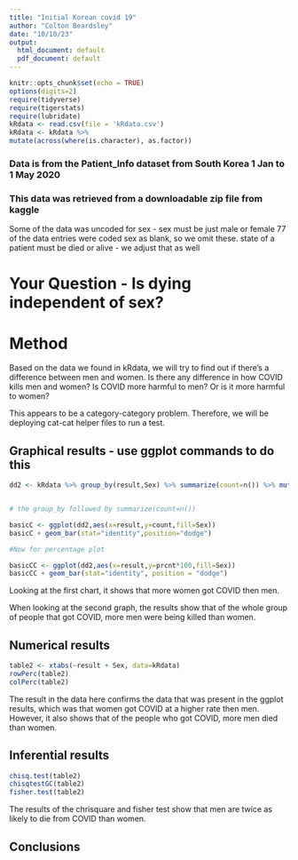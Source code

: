 ```yaml
---
title: "Initial Korean covid 19"
author: "Colton Beardsley"
date: "10/10/23"
output:
  html_document: default
  pdf_document: default
---
```


```r
knitr::opts_chunk$set(echo = TRUE)
options(digits=2)
require(tidyverse)
require(tigerstats)
require(lubridate)
kRdata <- read.csv(file = 'kRdata.csv')
kRdata <- kRdata %>%
mutate(across(where(is.character), as.factor))

```
### Data is from the Patient_Info dataset from South Korea 1 Jan to 1 May 2020
### This data was retrieved from a downloadable zip file from kaggle

Some of the data was uncoded for sex - sex must be just male or female
77 of the data entries were coded sex  as blank, so we omit these.
state of a patient must be died or alive - we adjust that as well   
  
# Your Question - Is dying independent of sex?


# Method

Based on the data we found in kRdata, we will try to find out if there's a difference between men and women. Is there any difference in how COVID kills men and women? Is COVID more harmful to men? Or is it more harmful to women? 

This appears to be a category-category problem. Therefore, we will be deploying cat-cat helper files to run a test. 


## Graphical results - use ggplot commands to do this  

```r
dd2 <- kRdata %>% group_by(result,Sex) %>% summarize(count=n()) %>% mutate(prcnt=count/sum(count))


# the group_by followed by summarize(count=n())

basicC <- ggplot(dd2,aes(x=result,y=count,fill=Sex))
basicC + geom_bar(stat="identity",position="dodge")

#Now for percentage plot

basicCC <- ggplot(dd2,aes(x=result,y=prcnt*100,fill=Sex)) 
basicCC + geom_bar(stat="identity", position = "dodge")
```
  
Looking at the first chart, it shows that more women got COVID then men.

When looking at the second graph, the results show that of the whole group of people that got COVID, more men were being killed than women.




  
## Numerical results

```r
table2 <- xtabs(~result + Sex, data=kRdata)
rowPerc(table2)
colPerc(table2)
```

The result in the data here confirms the data that was present in the ggplot results, which was that women got COVID at a higher rate then men. However, it also shows that of the people who got COVID, more men died than women.


## Inferential results 


```r
chisq.test(table2)
chisqtestGC(table2)
fisher.test(table2)

```


The results of the chrisquare and fisher test show that men are twice as likely to die from COVID than women.

## Conclusions

